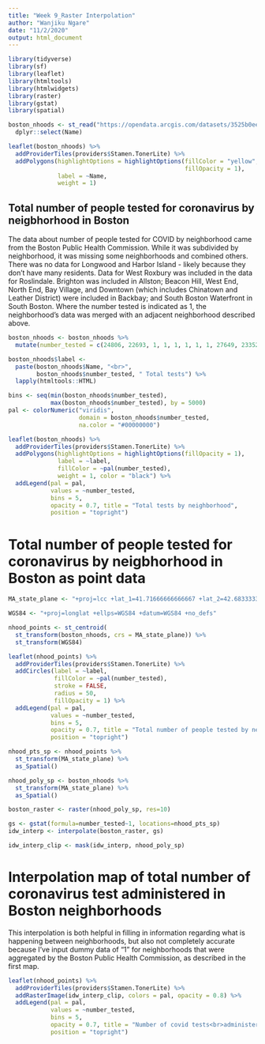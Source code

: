 ```yaml
---
title: "Week 9_Raster Interpolation"
author: "Wanjiku Ngare"
date: "11/2/2020"
output: html_document
---
```


```r
library(tidyverse)
library(sf)
library(leaflet)
library(htmltools)
library(htmlwidgets)
library(raster)
library(gstat)
library(spatial)
```

```r
boston_nhoods <- st_read("https://opendata.arcgis.com/datasets/3525b0ee6e6b427f9aab5d0a1d0a1a28_0.geojson", quiet = TRUE) %>%
  dplyr::select(Name)

leaflet(boston_nhoods) %>%
  addProviderTiles(providers$Stamen.TonerLite) %>%
  addPolygons(highlightOptions = highlightOptions(fillColor = "yellow", 
                                                  fillOpacity = 1),
              label = ~Name, 
              weight = 1) 

```

## Total number of people tested for coronavirus by neigbhorhood in Boston

The data about number of people tested for COVID by neighborhood came from the Boston Public Health Commission. While it was subdivided by neighborhood, it was missing some neighborhoods and combined others. There was no data for Longwood and Harbor Island - likely because they don't have many residents. Data for West Roxbury was included in the data for Roslindale. Brighton was included in Allston; Beacon Hill, West End, North End, Bay Village, and Downtown (which includes Chinatown and Leather District) were included in Backbay; and South Boston Waterfront in South Boston. Where the number tested is indicated as 1, the neighborhood's data was merged with an adjacent neighborhood described above. 

```r
boston_nhoods <- boston_nhoods %>%
  mutate(number_tested = c(24806, 22693, 1, 1, 1, 1, 1, 1, 27649, 23352, 31671, 23354, 8492, 1, 1, 1, 48991, 1, 1, 14681, 9933, 57347, 1, 20109, 37121, 1))

boston_nhoods$label <- 
  paste(boston_nhoods$Name, "<br>", 
        boston_nhoods$number_tested, " Total tests") %>% 
  lapply(htmltools::HTML)

bins <- seq(min(boston_nhoods$number_tested),
            max(boston_nhoods$number_tested), by = 5000)
pal <- colorNumeric("viridis", 
                    domain = boston_nhoods$number_tested,
                    na.color = "#00000000")

leaflet(boston_nhoods) %>%
  addProviderTiles(providers$Stamen.TonerLite) %>%
  addPolygons(highlightOptions = highlightOptions(fillOpacity = 1),
              label = ~label,
              fillColor = ~pal(number_tested),
              weight = 1, color = "black") %>% 
  addLegend(pal = pal, 
            values = ~number_tested,
            bins = 5,
            opacity = 0.7, title = "Total tests by neighborhood",
            position = "topright")

```

# Total number of people tested for coronavirus by neigbhorhood in Boston as point data


```r
MA_state_plane <- "+proj=lcc +lat_1=41.71666666666667 +lat_2=42.68333333333333 +lat_0=41 +lon_0=-71.5 +x_0=200000 +y_0=750000 +ellps=GRS80 +units=m +no_defs "

WGS84 <- "+proj=longlat +ellps=WGS84 +datum=WGS84 +no_defs"

nhood_points <- st_centroid(
  st_transform(boston_nhoods, crs = MA_state_plane)) %>%
  st_transform(WGS84)

leaflet(nhood_points) %>%
  addProviderTiles(providers$Stamen.TonerLite) %>%
  addCircles(label = ~label,
             fillColor = ~pal(number_tested),
             stroke = FALSE, 
             radius = 50, 
             fillOpacity = 1) %>% 
  addLegend(pal = pal, 
            values = ~number_tested,
            bins = 5,
            opacity = 0.7, title = "Total number of people tested by neighborhood",
            position = "topright")
```


```r
nhood_pts_sp <- nhood_points %>%
  st_transform(MA_state_plane) %>%
  as_Spatial()

nhood_poly_sp <- boston_nhoods %>%
  st_transform(MA_state_plane) %>%
  as_Spatial()
```

```r
boston_raster <- raster(nhood_poly_sp, res=10)
```

```r
gs <- gstat(formula=number_tested~1, locations=nhood_pts_sp)
idw_interp <- interpolate(boston_raster, gs)

idw_interp_clip <- mask(idw_interp, nhood_poly_sp)
```

# Interpolation map of total number of coronavirus test administered in Boston neighborhoods

This interpolation is both helpful in filling in information regarding what is happening between neighborhoods, but also not completely accurate because I've input dummy data of "1" for neighborhoods that were aggregated by the Boston Public Health Commission, as described in the first map. 
```r
leaflet(nhood_points) %>%
  addProviderTiles(providers$Stamen.TonerLite) %>%
  addRasterImage(idw_interp_clip, colors = pal, opacity = 0.8) %>% 
  addLegend(pal = pal, 
            values = ~number_tested,
            bins = 5,
            opacity = 0.7, title = "Number of covid tests<br>administered by neighborhood",
            position = "topright")
```























